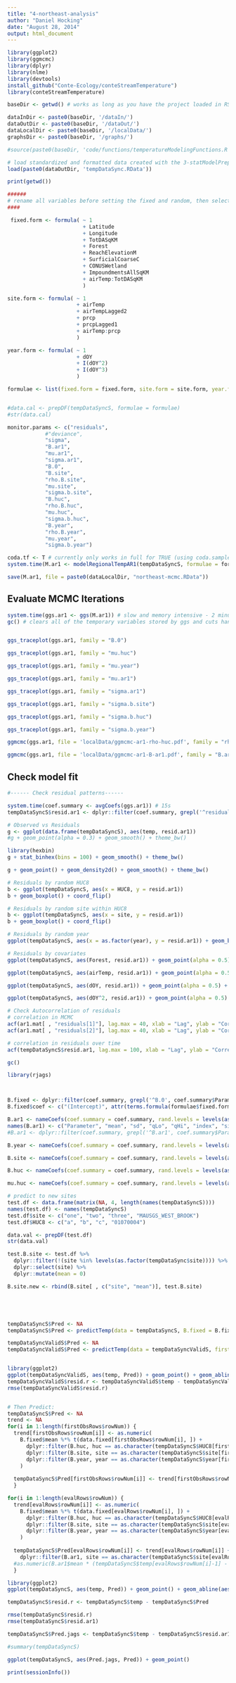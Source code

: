 ```yaml
---
title: "4-northeast-analysis"
author: "Daniel Hocking"
date: "August 28, 2014"
output: html_document
---
```


```r
library(ggplot2)
library(ggmcmc)
library(dplyr)
library(nlme)
library(devtools)
install_github("Conte-Ecology/conteStreamTemperature")
library(conteStreamTemperature)

baseDir <- getwd() # works as long as you have the project loaded in RStudio - does not work for kniting

dataInDir <- paste0(baseDir, '/dataIn/')
dataOutDir <- paste0(baseDir, '/dataOut/')
dataLocalDir <- paste0(baseDir, '/localData/')
graphsDir <- paste0(baseDir, '/graphs/')

#source(paste0(baseDir, 'code/functions/temperatureModelingFunctions.R'))

# load standardized and formatted data created with the 3-statModelPrep.Rmd script
load(paste0(dataOutDir, 'tempDataSync.RData'))
```

```r
print(getwd())
```

```r
######
# rename all variables before setting the fixed and random, then select them by list?
####

 fixed.form <- formula( ~ 1 
                        + Latitude 
                        + Longitude 
                        + TotDASqKM 
                        + Forest 
                        + ReachElevationM 
                        + SurficialCoarseC 
                        + CONUSWetland 
                        + ImpoundmentsAllSqKM 
                        + airTemp:TotDASqKM
                        )

site.form <- formula( ~ 1 
                      + airTemp 
                      + airTempLagged2 
                      + prcp 
                      + prcpLagged1 
                      + airTemp:prcp
                      )

year.form <- formula( ~ 1 
                      + dOY 
                      + I(dOY^2) 
                      + I(dOY^3)
                      )

formulae <- list(fixed.form = fixed.form, site.form = site.form, year.form = year.form)


#data.cal <- prepDF(tempDataSyncS, formulae = formulae)
#str(data.cal)

monitor.params <- c("residuals",
            #"deviance",
            "sigma",
            "B.ar1",
            "mu.ar1",
            "sigma.ar1",
            "B.0",
            "B.site",
            "rho.B.site",
            "mu.site",
            "sigma.b.site",
            "B.huc",
            "rho.B.huc",
            "mu.huc",
            "sigma.b.huc",
            "B.year",
            "rho.B.year",
            "mu.year",
            "sigma.b.year")

coda.tf <- T # currently only works in full for TRUE (using coda.samples)
system.time(M.ar1 <- modelRegionalTempAR1(tempDataSyncS, formulae = formulae, firstObsRows = firstObsRows, evalRows = evalRows, n.burn = 1, n.it = 100, n.thin = 1, nc = 3, coda = coda.tf, param.list = monitor.params)) # Slow with AR1: ~3-6 min per 100 iterations (13 min per 100 iter for site AR)

save(M.ar1, file = paste0(dataLocalDir, "northeast-mcmc.RData"))

```

## Evaluate MCMC Iterations

```r
system.time(ggs.ar1 <- ggs(M.ar1)) # slow and memory intensive - 2 minutes with residuals saved in mcmc object and no other programs running but uses most of the memory on my 8 GB laptop
gc() # clears all of the temporary variables stored by ggs and cuts hanging memory more than in half.


ggs_traceplot(ggs.ar1, family = "B.0")

ggs_traceplot(ggs.ar1, family = "mu.huc")

ggs_traceplot(ggs.ar1, family = "mu.year")

ggs_traceplot(ggs.ar1, family = "mu.ar1")

ggs_traceplot(ggs.ar1, family = "sigma.ar1")

ggs_traceplot(ggs.ar1, family = "sigma.b.site")

ggs_traceplot(ggs.ar1, family = "sigma.b.huc")

ggs_traceplot(ggs.ar1, family = "sigma.b.year")

ggmcmc(ggs.ar1, file = 'localData/ggmcmc-ar1-rho-huc.pdf', family = "rho.B.huc", plot = "ggs_traceplot")

ggmcmc(ggs.ar1, file = 'localData/ggmcmc-ar1-B-ar1.pdf', family = "B.ar1", plot = c("ggs_traceplot", "ggs_compare_partial", "ggs_autocorrelation"))

```

## Check model fit

```r
#------ Check residual patterns------

system.time(coef.summary <- avgCoefs(ggs.ar1)) # 15s
tempDataSyncS$resid.ar1 <- dplyr::filter(coef.summary, grepl('^residuals', coef.summary$Parameter))$mean

# Observed vs Residuals
g <- ggplot(data.frame(tempDataSyncS), aes(temp, resid.ar1)) 
#g + geom_point(alpha = 0.3) + geom_smooth() + theme_bw()

library(hexbin)
g + stat_binhex(bins = 100) + geom_smooth() + theme_bw()

g + geom_point() + geom_density2d() + geom_smooth() + theme_bw()

# Residuals by random HUC8
b <- ggplot(tempDataSyncS, aes(x = HUC8, y = resid.ar1))
b + geom_boxplot() + coord_flip()

# Residuals by random site within HUC8
b <- ggplot(tempDataSyncS, aes(x = site, y = resid.ar1))
b + geom_boxplot() + coord_flip()

# Residuals by random year
ggplot(tempDataSyncS, aes(x = as.factor(year), y = resid.ar1)) + geom_boxplot() + coord_flip()

# Residuals by covariates
ggplot(tempDataSyncS, aes(Forest, resid.ar1)) + geom_point(alpha = 0.5) + geom_smooth() + theme_bw()

ggplot(tempDataSyncS, aes(airTemp, resid.ar1)) + geom_point(alpha = 0.5) + geom_smooth() + theme_bw()

ggplot(tempDataSyncS, aes(dOY, resid.ar1)) + geom_point(alpha = 0.5) + geom_smooth() + theme_bw()

ggplot(tempDataSyncS, aes(dOY^2, resid.ar1)) + geom_point(alpha = 0.5) + geom_smooth() + theme_bw()

# Check Autocorrelation of residuals
# correlation in MCMC
acf(ar1.mat[ , "residuals[1]"], lag.max = 40, xlab = "Lag", ylab = "Correlation", main = "")
acf(ar1.mat[ , "residuals[2]"], lag.max = 40, xlab = "Lag", ylab = "Correlation", main = "")

# correlation in residuals over time 
acf(tempDataSyncS$resid.ar1, lag.max = 100, xlab = "Lag", ylab = "Correlation", main = "") # not perfect but better than for non-AR model

```


```r

gc()

library(rjags)



B.fixed <- dplyr::filter(coef.summary, grepl('^B.0', coef.summary$Parameter))
B.fixed$coef <- c("(Intercept)", attr(terms.formula(formulae$fixed.form), "term.labels"))

B.ar1 <- nameCoefs(coef.summary = coef.summary, rand.levels = levels(as.factor(tempDataSyncS$site)), family = 'B.ar1')
names(B.ar1) <- c("Parameter", "mean", "sd", "qLo", "qHi", "index", "site")
#B.ar1 <- dplyr::filter(coef.summary, grepl('^B.ar1', coef.summary$Parameter))

B.year <- nameCoefs(coef.summary = coef.summary, rand.levels = levels(as.factor(tempDataSyncS$year)), family = "B.year", form = formulae$year.form, name = "year")

B.site <- nameCoefs(coef.summary = coef.summary, rand.levels = levels(as.factor(tempDataSyncS$site)), family = "B.site", form = formulae$site.form, name = "site")

B.huc <- nameCoefs(coef.summary = coef.summary, rand.levels = levels(as.factor(tempDataSyncS$HUC8)), family = "B.huc", form = formulae$site.form, name = "huc")

mu.huc <- nameCoefs(coef.summary = coef.summary, rand.levels = levels(as.factor(tempDataSyncS$HUC8)), family = "mu.huc", name = "huc")

# predict to new sites
test.df <- data.frame(matrix(NA, 4, length(names(tempDataSyncS))))
names(test.df) <- names(tempDataSyncS)
test.df$site <- c("one", "two", "three", "MAUSGS_WEST_BROOK")
test.df$HUC8 <- c("a", "b", "c", "01070004")

data.val <- prepDF(test.df)
str(data.val)

test.B.site <- test.df %>%
  dplyr::filter(!(site %in% levels(as.factor(tempDataSync$site)))) %>%
  dplyr::select(site) %>%
  dplyr::mutate(mean = 0)

B.site.new <- rbind(B.site[ , c("site", "mean")], test.B.site)





tempDataSyncS$Pred <- NA
tempDataSyncS$Pred <- predictTemp(data = tempDataSyncS, B.fixed = B.fixed, B.site = B.site, B.huc = B.huc, B.year = B.year, B.ar1 = B.ar1)

tempDataSyncValidS$Pred <- NA
tempDataSyncValidS$Pred <- predictTemp(data = tempDataSyncValidS, firstObsRows = firstObsRows.valid, evalRows = evalRows.valid, B.fixed = B.fixed, B.site = B.site, B.huc = B.huc, B.year = B.year, B.ar1 = B.ar1)


library(ggplot2)
ggplot(tempDataSyncValidS, aes(temp, Pred)) + geom_point() + geom_abline(aes(1,1), colour = 'blue')
tempDataSyncValidS$resid.r <- tempDataSyncValidS$temp - tempDataSyncValidS$Pred
rmse(tempDataSyncValidS$resid.r)


# Then Predict:
tempDataSyncS$Pred <- NA
trend <- NA
for(i in 1:length(firstObsRows$rowNum)) {
  trend[firstObsRows$rowNum[i]] <- as.numeric(
    B.fixed$mean %*% t(data.fixed[firstObsRows$rowNum[i], ]) + 
      dplyr::filter(B.huc, huc == as.character(tempDataSyncS$HUC8[firstObsRows$rowNum[i]]))$mean %*% t(data.random.sites[firstObsRows$rowNum[i], ]) + 
      dplyr::filter(B.site, site == as.character(tempDataSyncS$site[firstObsRows$rowNum[i]]))$mean %*% t(data.random.sites[firstObsRows$rowNum[i], ]) + 
      dplyr::filter(B.year, year == as.character(tempDataSyncS$year[firstObsRows$rowNum[i]]))$mean %*% t(data.random.years[firstObsRows$rowNum[i], ])
    )
  
  tempDataSyncS$Pred[firstObsRows$rowNum[i]] <- trend[firstObsRows$rowNum[i]]
  }

for(i in 1:length(evalRows$rowNum)) {
  trend[evalRows$rowNum[i]] <- as.numeric(
    B.fixed$mean %*% t(data.fixed[evalRows$rowNum[i], ]) + 
      dplyr::filter(B.huc, huc == as.character(tempDataSyncS$HUC8[evalRows$rowNum[i]]))$mean %*% t(data.random.sites[evalRows$rowNum[i], ]) + 
      dplyr::filter(B.site, site == as.character(tempDataSyncS$site[evalRows$rowNum[i]]))$mean %*% t(data.random.sites[evalRows$rowNum[i], ]) + 
      dplyr::filter(B.year, year == as.character(tempDataSyncS$year[evalRows$rowNum[i]]))$mean %*% t(data.random.years[evalRows$rowNum[i], ]) 
    )
  
  tempDataSyncS$Pred[evalRows$rowNum[i]] <- trend[evalRows$rowNum[i]] + 
    dplyr::filter(B.ar1, site == as.character(tempDataSyncS$site[evalRows$rowNum[i]]))$mean * (tempDataSyncS$temp[evalRows$rowNum[i]-1] - trend[evalRows$rowNum[i]-1])
  #as.numeric(B.ar1$mean * (tempDataSyncS$temp[evalRows$rowNum[i]-1] - trend[evalRows$rowNum[i]-1]))
  }

library(ggplot2)
ggplot(tempDataSyncS, aes(temp, Pred)) + geom_point() + geom_abline(aes(1,1), colour = 'blue')

tempDataSyncS$resid.r <- tempDataSyncS$temp - tempDataSyncS$Pred

rmse(tempDataSyncS$resid.r)
rmse(tempDataSyncS$resid.ar1)

tempDataSyncS$Pred.jags <- tempDataSyncS$temp - tempDataSyncS$resid.ar1

#summary(tempDataSyncS)

ggplot(tempDataSyncS, aes(Pred.jags, Pred)) + geom_point()

```


```r

print(sessionInfo())

```





